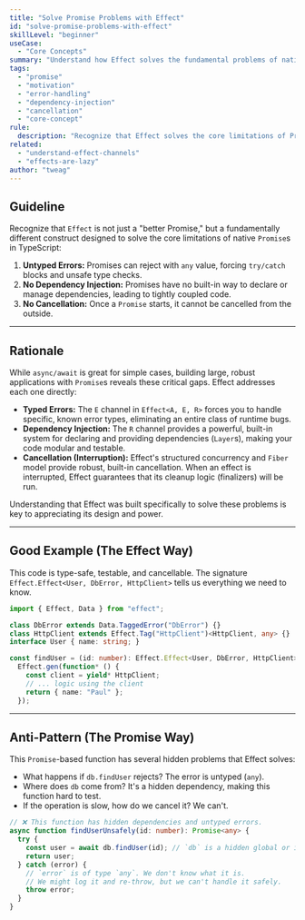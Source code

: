 ```yaml
---
title: "Solve Promise Problems with Effect"
id: "solve-promise-problems-with-effect"
skillLevel: "beginner"
useCase:
  - "Core Concepts"
summary: "Understand how Effect solves the fundamental problems of native Promises, such as untyped errors, lack of dependency injection, and no built-in cancellation."
tags:
  - "promise"
  - "motivation"
  - "error-handling"
  - "dependency-injection"
  - "cancellation"
  - "core-concept"
rule:
  description: "Recognize that Effect solves the core limitations of Promises: untyped errors, no dependency injection, and no cancellation."
related:
  - "understand-effect-channels"
  - "effects-are-lazy"
author: "tweag"
---
```


## Guideline

Recognize that `Effect` is not just a "better Promise," but a fundamentally different construct designed to solve the core limitations of native `Promise`s in TypeScript:
1.  **Untyped Errors:** Promises can reject with `any` value, forcing `try/catch` blocks and unsafe type checks.
2.  **No Dependency Injection:** Promises have no built-in way to declare or manage dependencies, leading to tightly coupled code.
3.  **No Cancellation:** Once a `Promise` starts, it cannot be cancelled from the outside.

---

## Rationale

While `async/await` is great for simple cases, building large, robust applications with `Promise`s reveals these critical gaps. Effect addresses each one directly:

-   **Typed Errors:** The `E` channel in `Effect<A, E, R>` forces you to handle specific, known error types, eliminating an entire class of runtime bugs.
-   **Dependency Injection:** The `R` channel provides a powerful, built-in system for declaring and providing dependencies (`Layer`s), making your code modular and testable.
-   **Cancellation (Interruption):** Effect's structured concurrency and `Fiber` model provide robust, built-in cancellation. When an effect is interrupted, Effect guarantees that its cleanup logic (finalizers) will be run.

Understanding that Effect was built specifically to solve these problems is key to appreciating its design and power.

---

## Good Example (The Effect Way)

This code is type-safe, testable, and cancellable. The signature `Effect.Effect<User, DbError, HttpClient>` tells us everything we need to know.

```typescript
import { Effect, Data } from "effect";

class DbError extends Data.TaggedError("DbError") {}
class HttpClient extends Effect.Tag("HttpClient")<HttpClient, any> {}
interface User { name: string; }

const findUser = (id: number): Effect.Effect<User, DbError, HttpClient> =>
  Effect.gen(function* () {
    const client = yield* HttpClient;
    // ... logic using the client
    return { name: "Paul" };
  });
```

---

## Anti-Pattern (The Promise Way)

This `Promise`-based function has several hidden problems that Effect solves:
-   What happens if `db.findUser` rejects? The error is untyped (`any`).
-   Where does `db` come from? It's a hidden dependency, making this function hard to test.
-   If the operation is slow, how do we cancel it? We can't.

```typescript
// ❌ This function has hidden dependencies and untyped errors.
async function findUserUnsafely(id: number): Promise<any> {
  try {
    const user = await db.findUser(id); // `db` is a hidden global or import
    return user;
  } catch (error) {
    // `error` is of type `any`. We don't know what it is.
    // We might log it and re-throw, but we can't handle it safely.
    throw error;
  }
}
```